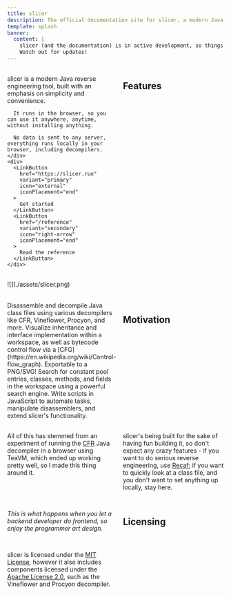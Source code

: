 ```yaml
---
title: slicer
description: The official documentation site for slicer, a modern Java reverse engineering tool for the web.
template: splash
banner:
  content: |
    slicer (and the documentation) is in active development, so things might be missing.
    Watch out for updates!
---
```



<div style="display: grid; grid-template-columns: 1fr 1.5fr; gap: 1rem;">
  <div style="display: flex; flex-direction: column; justify-content: space-between; gap: 1rem; padding-block: 1rem;">
    <div>
      slicer is a modern Java reverse engineering tool, built with an emphasis on simplicity and convenience.

      It runs in the browser, so you can use it anywhere, anytime, without installing anything.

      No data is sent to any server, everything runs locally in your browser, including decompilers.
    </div>
    <div>
      <LinkButton
        href="https://slicer.run"
        variant="primary"
        icon="external"
        iconPlacement="end"
      >
        Get started
      </LinkButton>
      <LinkButton
        href="/reference"
        variant="secondary"
        icon="right-arrow"
        iconPlacement="end"
      >
        Read the reference
      </LinkButton>
    </div>

  </div>
  <div>![](./assets/slicer.png)</div>
</div>

## Features

<CardGrid stagger>
  <Card title="Disassembly" icon="pencil">
    Disassemble and decompile Java class files using various decompilers like CFR, Vineflower, Procyon, and more.
  </Card>
  <Card title="Graphing" icon="random">
    Visualize inheritance and interface implementation within a workspace, as well as bytecode control flow via a
    [CFG](https://en.wikipedia.org/wiki/Control-flow_graph). Exportable to a PNG/SVG!
  </Card>
  <Card title="Search" icon="magnifier">
    Search for constant pool entries, classes, methods, and fields in the workspace using a powerful search engine.
  </Card>
  <Card title="Scripting" icon="setting">
    Write scripts in JavaScript to automate tasks, manipulate disassemblers, and extend slicer's functionality.
  </Card>
</CardGrid>

## Motivation

All of this has stemmed from an experiment of running the [CFR](https://github.com/leibnitz27/cfr)
Java decompiler in a browser using TeaVM, which ended up working pretty well, so I made this thing around it.

slicer's being built for the sake of having fun building it, so don't expect any crazy features -
if you want to do serious reverse engineering, use [Recaf](https://github.com/Col-E/Recaf);
if you want to quickly look at a class file, and you don't want to set anything up locally, stay here.

_This is what happens when you let a backend developer do frontend, so enjoy the programmer art design._

## Licensing

slicer is licensed under the [MIT License](https://github.com/run-slicer/slicer/blob/main/LICENSE), however it also includes components
licensed under the [Apache License 2.0](https://www.apache.org/licenses/LICENSE-2.0),
such as the Vineflower and Procyon decompiler.

